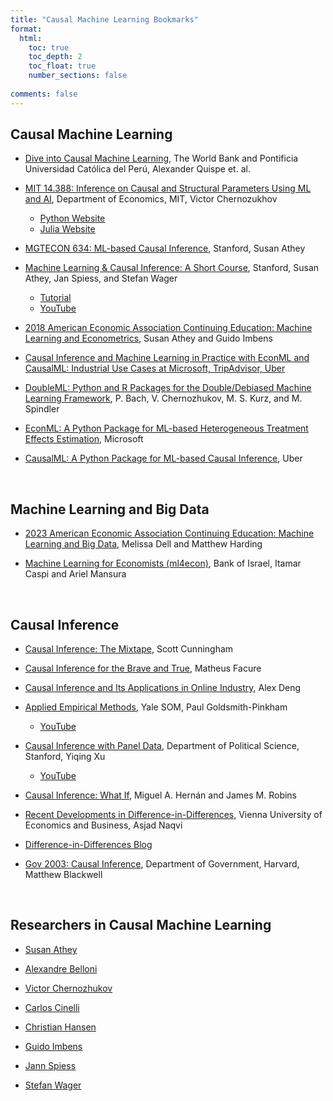 ```yaml
---
title: "Causal Machine Learning Bookmarks"
format: 
  html:
    toc: true
    toc_depth: 2
    toc_float: true
    number_sections: false
    
comments: false
---
```


## Causal Machine Learning

- [Dive into Causal Machine Learning](https://d2cml-ai.github.io/d2cml.ai/){target="_blank"}, The World Bank and Pontificia Universidad Católica del Perú, Alexander Quispe et. al.
<br>

- [MIT 14.388: Inference on Causal and Structural Parameters Using ML and AI](https://d2cml-ai.github.io/14.388_r/intro.html){target="_blank"}, Department of Economics, MIT, Victor Chernozukhov
  - [Python Website](https://d2cml-ai.github.io/14.388_py/intro.html){target="_blank"}
  - [Julia Website](https://d2cml-ai.github.io/14.388_jl/intro.html){target="_blank"}
<br>

- [MGTECON 634: ML-based Causal Inference](https://d2cml-ai.github.io/mgtecon634_py/md/intro.html){target="_blank"}, Stanford, Susan Athey
<br>

- [Machine Learning & Causal Inference: A Short Course](https://www.gsb.stanford.edu/faculty-research/centers-initiatives/sil/research/methods/ai-machine-learning/short-course){target="_blank"}, Stanford, Susan Athey, Jan Spiess, and Stefan Wager
  - [Tutorial](https://gsbdbi.github.io/ml_tutorial/)
  - [YouTube](https://www.youtube.com/playlist?list=PLxq_lXOUlvQAoWZEqhRqHNezS30lI49G-){target="_blank"}
<br>


- [2018 American Economic Association Continuing Education: Machine Learning and Econometrics](https://www.aeaweb.org/conference/cont-ed/2018-webcasts){target="_blank"}, Susan Athey and Guido Imbens
<br>



- [Causal Inference and Machine Learning in Practice with EconML and CausalML: Industrial Use Cases at Microsoft, TripAdvisor, Uber](https://causal-machine-learning.github.io/kdd2021-tutorial/){target="_blank"}
<br>

- [DoubleML: Python and R Packages for the Double/Debiased Machine Learning Framework](https://docs.doubleml.org){target="_blank"}, P. Bach, V. Chernozhukov, M. S. Kurz, and M. Spindler
<br>

- [EconML: A Python Package for ML-based Heterogeneous Treatment Effects Estimation](https://github.com/Microsoft/EconML){target="_blank"}, Microsoft
<br>

- [CausalML: A Python Package for ML-based Causal Inference](https://github.com/uber/causalml){target="_blank"}, Uber



<br>

## Machine Learning and Big Data


- [2023 American Economic Association Continuing Education: Machine Learning and Big Data](https://www.aeaweb.org/conference/cont-ed/2023-webcasts){target="_blank"}, Melissa Dell and Matthew Harding
<br>

- [Machine Learning for Economists (ml4econ)](https://ml4econ.github.io/course-spring2019/index.html){target="_blank"}, Bank of Israel, Itamar Caspi and Ariel Mansura
<br>


<br>

## Causal Inference

- [Causal Inference: The Mixtape](https://mixtape.scunning.com){target="_blank"}, Scott Cunningham
<br>

- [Causal Inference for the Brave and True](https://matheusfacure.github.io/python-causality-handbook/landing-page.html){target="_blank"}, Matheus Facure
<br>

- [Causal Inference and Its Applications in Online Industry](https://alexdeng.github.io/causal/){target="_blank"}, Alex Deng
<br>

- [Applied Empirical Methods](https://github.com/paulgp/applied-methods-phd){target="_blank"}, Yale SOM, Paul Goldsmith-Pinkham
  - [YouTube](https://www.youtube.com/playlist?list=PLWWcL1M3lLlojLTSVf2gGYQ_9TlPyPbiJ){target="_blank"}
<br>

- [Causal Inference with Panel Data](https://yiqingxu.org/teaching/){target="_blank"}, Department of Political Science, Stanford, Yiqing Xu
  - [YouTube](https://www.youtube.com/playlist?list=PLo0lw6BstMGZQqx_r1GnOETkFYihCgve9){target="_blank"}
<br>

- [Causal Inference: What If](https://www.hsph.harvard.edu/miguel-hernan/causal-inference-book/){target="_blank"}, Miguel A. Hernán and James M. Robins
<br>

- [Recent Developments in Difference-in-Differences](https://asjadnaqvi.github.io/DiD/){target="_blank"}, Vienna University of Economics and Business, Asjad Naqvi
<br>

- [Difference-in-Differences Blog](https://diff.healthpolicydatascience.org){target="_blank"}
<br>


- [Gov 2003: Causal Inference](https://mattblackwell.github.io/gov2003-f21-site/){target="_blank"}, Department of Government, Harvard, Matthew Blackwell


<br>

## Researchers in Causal Machine Learning

- [Susan Athey](https://www.gsb.stanford.edu/faculty-research/faculty/susan-athey){target="_blank"}
<br>

- [Alexandre Belloni](https://people.duke.edu/~abn5/belloni-index.html){target="_blank"}
<br>

- [Victor Chernozhukov](https://www.mit.edu/~vchern/){target="_blank"}
<br>

- [Carlos Cinelli](https://carloscinelli.com){target="_blank"}
<br>

- [Christian Hansen](https://voices.uchicago.edu/christianhansen/){target="_blank"}
<br>

- [Guido Imbens](https://www.gsb.stanford.edu/faculty-research/faculty/guido-w-imbens){
target="_blank"}<br>

- [Jann Spiess](https://scholar.harvard.edu/spiess){target="_blank"}
<br>
- [Stefan Wager](https://web.stanford.edu/~swager/index.html)



